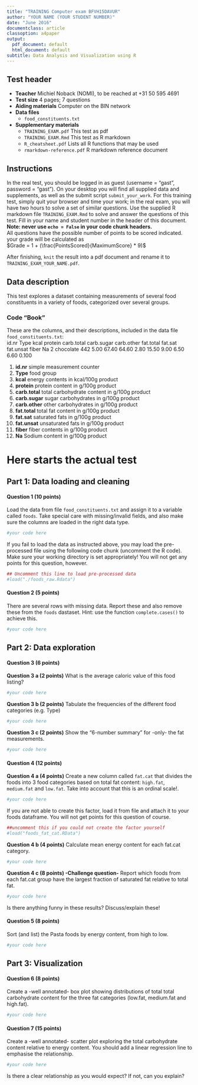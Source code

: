 ```yaml
---
title: "TRAINING Computer exam BFVH15DAVUR"
author: "YOUR NAME (YOUR STUDENT NUMBER)"
date: "June 2016"
documentclass: article
classoption: a4paper
output:
  pdf_document: default
  html_document: default
subtitle: Data Analysis and Visualization using R
---
```


## Test header

- **Teacher** Michiel Noback (NOMI), to be reached at +31 50 595 4691
- **Test size** 4 pages; 7 questions
- **Aiding materials** Computer on the BIN network
- **Data files**  
    - `food_constituents.txt`

- **Supplementary materials**  
    - `TRAINING_EXAM.pdf` This test as pdf
    - `TRAINING_EXAM.Rmd` This test as R markdown
    - `R_cheatsheet.pdf` Lists all R functions that may be used
    - `rmarkdown-reference.pdf` R markdown reference document

## Instructions

In the real test, you should be logged in as guest (username = "gast", password = "gast"). On your desktop you will find all supplied data and supplements, as well as the submit script `submit_your_work`.  For this training test, simply quit your browser and time your work; in the real exam, you will have two hours to solve a set of similar questions.
Use the supplied R markdown file `TRAINING_EXAM.Rmd` to solve and answer the questions of this test. Fill in your name and student number in the header of this document. **Note: never use `echo = False` in your code chunk headers.**  
All questions have the possible number of points to be scored indicated. your grade will be calculated as  
$Grade = 1 + (\frac{PointsScored}{MaximumScore} * 9)$  

After finishing, `knit` the result into a pdf document and rename it to `TRAINING_EXAM_YOUR_NAME.pdf`.


## Data description

This test explores a dataset containing measurements of several food constituents in a variety of foods, categorized over several groups.   

### Code "Book"

These are the columns, and their descriptions, included in the data file `food_constituents.txt`:  
id.nr	Type	kcal	protein	carb.total	carb.sugar	carb.other	fat.total	fat.sat	fat.unsat	fiber	Na 
2	chocolate	442	5.00	67.40	64.60	2.80	15.50	9.00	6.50	6.60	0.100

1. **id.nr** simple measurement counter
2. **Type** food group
3. **kcal** energy contents in kcal/100g product
3. **protein** protein content in g/100g product
4. **carb.total** total carbohydrate content in g/100g product
5. **carb.sugar** sugar carbohydrates in g/100g product
6. **carb.other** other carbohydrates in g/100g product
7. **fat.total** total fat content in g/100g product
8. **fat.sat** saturated fats in g/100g product
9. **fat.unsat** unsaturated fats in g/100g product
10. **fiber** fiber contents in g/100g product
11. **Na** Sodium content in g/100g product


# Here starts the actual test

## Part 1: Data loading and cleaning

#### Question 1 (10 points)

Load the data from file `food_constituents.txt` and assign it to a variable called `foods`. Take special care with missing/invalid fields, and also make sure the columns are loaded in the right data type. 

```r
#your code here
```


If you fail to load the data as instructed above, you may load the pre-processed file using the following code chunk (uncomment the R code). Make sure your working directory is set appropriately! You will not get any points for this question, however.

```r
## Uncomment this line to load pre-processed data
#load("./foods_raw.Rdata")
```


#### Question 2 (5 points)

There are several rows with missing data. Report these and also remove these from the `foods` dastaset. Hint: use the function `complete.cases()` to achieve this.

```r
#your code here
```


## Part 2: Data exploration

#### Question 3 (6 points)


**Question 3 a (2 points)** What is the average caloric value of this food listing?

```r
#your code here
```


**Question 3 b (2 points)** Tabulate the frequencies of the different food categories (e.g. Type)

```r
#your code here
```


**Question 3 c (2 points)** Show the "6-number summary" for -only- the fat measurements.

```r
#your code here
```


#### Question 4 (12 points)

**Question 4 a (4 points)** Create a new column called `fat.cat` that divides the foods into 3 food categories based on total fat content: `high.fat`, `medium.fat` and `low.fat`. Take into account that this is an ordinal scale!.

```r
#your code here
```

If you are not able to create this factor, load it from file and attach it to your foods dataframe. You will not get points for this question of course.

```r
##uncomment this if you could not create the factor yourself
#load("foods_fat_cat.RData")
```


**Question 4 b (4 points)** Calculate mean energy content for each fat.cat category.

```r
#your code here
```


**Question 4 c (8 points) -Challenge question-** Report which foods from each fat.cat group have the largest fraction of saturated fat relative to total fat. 

```r
#your code here
```

Is there anything funny in these results? Discuss/explain these!


#### Question 5 (8 points)

Sort (and list) the Pasta foods by energy content, from high to low.

```r
#your code here
```


## Part 3: Visualization


#### Question 6 (8 points)

Create a -well annotated- box plot showing distributions of total total carbohydrate content for the three fat categories (low.fat, medium.fat and high.fat).

```r
#your code here
```


#### Question 7 (15 points)

Create a -well annotated- scatter plot exploring the total carbohydrate content relative to energy content. You should add a linear regression line to emphasise the relationship.

```r
#your code here
```

Is there a clear relationship as you would expect?
If not, can you explain?

